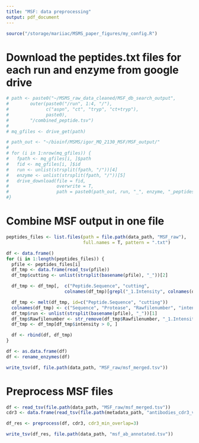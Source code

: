 ```yaml
---
title: "MSF: data preprocessing"
output: pdf_document
---
```


```r
source("/storage/mariiac/MSMS_paper_figures/my_config.R")
```

# Download the peptides.txt files for each run and enzyme from google drive

```r
# path <- paste0("~/MSMS_raw_data_cleaned/MSF_db_search_output", 
#        outer(paste0("/run", 1:4, "/"), 
#              c("aspn", "ct", "tryp", "ct+tryp"), 
#              paste0), 
#        "/combined_peptide.tsv")
# 
# mq_gfiles <- drive_get(path)
```

```r
# path_out <- "~/bioinf/MSMS/igor_MQ_2130_MSF/MSF_output/"
# 
# for (i in 1:nrow(mq_gfiles)) {
#   fpath <- mq_gfiles[i, ]$path
#   fid <- mq_gfiles[i, ]$id
#   run <- unlist(strsplit(fpath, "/"))[4]
#   enzyme <- unlist(strsplit(fpath, "/"))[5]
#   drive_download(file = fid, 
#                  overwrite = T, 
#                  path = paste0(path_out, run, "_", enzyme, "_peptides.txt"))
#}
```


# Combine MSF output in one file

```r

peptides_files <- list.files(path = file.path(data_path, "MSF_raw"), 
                             full.names = T, pattern = ".txt")

df <- data.frame()
for (i in 1:length(peptides_files)) {
  pfile <- peptides_files[i]
  df_tmp <- data.frame(read_tsv(pfile))
  df_tmp$cutting <- unlist(strsplit(basename(pfile), "_"))[2]

  df_tmp <- df_tmp[,  c("Peptide.Sequence", "cutting", 
                      colnames(df_tmp)[grepl("_1.Intensity", colnames(df_tmp), fixed = TRUE)])]

  df_tmp <- melt(df_tmp, id=c("Peptide.Sequence", "cutting"))
  colnames(df_tmp) <- c("Sequence", "Protease", "Rawfilenumber", "intensity")
  df_tmp$run <- unlist(strsplit(basename(pfile), "_"))[1]
  df_tmp$Rawfilenumber <- str_remove(df_tmp$Rawfilenumber, "_1.Intensity")
  df_tmp <- df_tmp[df_tmp$intensity > 0, ]

  df <- rbind(df, df_tmp)
}

df <- as.data.frame(df)
df <- rename_enzymes(df) 

write_tsv(df, file.path(data_path, "MSF_raw/msf_merged.tsv"))

```

# Preprocess MSF files

```r
df <- read_tsv(file.path(data_path, "MSF_raw/msf_merged.tsv"))
cdr3 <- data.frame(read_tsv(file.path(metadata_path, "antibodies_cdr3_variable_full.tsv")))

df_res <- preprocess(df, cdr3, cdr3_min_overlap=3)

write_tsv(df_res, file.path(data_path, "msf_ab_annotated.tsv"))
```


